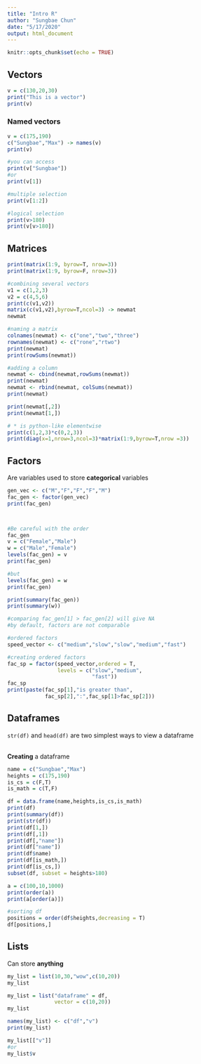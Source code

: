 ```yaml
---
title: "Intro R"
author: "Sungbae Chun"
date: "5/17/2020"
output: html_document
---
```


```r
knitr::opts_chunk$set(echo = TRUE)
```

## Vectors

```r
v = c(130,20,30)
print("This is a vector")
print(v)
```

### Named vectors

```r
v = c(175,190)
c("Sungbae","Max") -> names(v)
print(v)

#you can access
print(v["Sungbae"])
#or
print(v[1])

#multiple selection
print(v[1:2])

#logical selection
print(v>180)
print(v[v>180])
```

## Matrices

```r
print(matrix(1:9, byrow=T, nrow=3))
print(matrix(1:9, byrow=F, nrow=3))

#combining several vectors
v1 = c(1,2,3)
v2 = c(4,5,6)
print(c(v1,v2))
matrix(c(v1,v2),byrow=T,ncol=3) -> newmat
newmat

#naming a matrix
colnames(newmat) <- c("one","two","three")
rownames(newmat) <- c("rone","rtwo")
print(newmat)
print(rowSums(newmat))

#adding a column
newmat <- cbind(newmat,rowSums(newmat))
print(newmat)
newmat <- rbind(newmat, colSums(newmat))
print(newmat)

print(newmat[,2])
print(newmat[1,])

# * is python-like elementwise
print(c(1,2,3)*c(0,2,3))
print(diag(x=1,nrow=3,ncol=3)*matrix(1:9,byrow=T,nrow =3))
```


## Factors

Are variables used to store **categorical** variables

```r
gen_vec <- c("M","F","F","F","M")
fac_gen <- factor(gen_vec)
print(fac_gen)



#Be careful with the order
fac_gen
v = c("Female","Male")
w = c("Male","Female")
levels(fac_gen) = v
print(fac_gen)

#but
levels(fac_gen) = w
print(fac_gen)

print(summary(fac_gen))
print(summary(w))

#comparing fac_gen[1] > fac_gen[2] will give NA
#by default, factors are not comparable

#ordered factors
speed_vector <- c("medium","slow","slow","medium","fast")

#creating ordered factors
fac_sp = factor(speed_vector,ordered = T,
                levels = c("slow","medium",
                           "fast"))
fac_sp
print(paste(fac_sp[1],"is greater than",
            fac_sp[2],":",fac_sp[1]>fac_sp[2]))
```

## Dataframes


`str(df)` and `head(df)` are two simplest ways to view a dataframe<br>

<br>
**Creating** a dataframe
```r
name = c("Sungbae","Max")
heights = c(175,190)
is_cs = c(F,T)
is_math = c(T,F)

df = data.frame(name,heights,is_cs,is_math)
print(df)
print(summary(df))
print(str(df))
print(df[1,])
print(df[,1])
print(df[,"name"])
print(df["name"])
print(df$name)
print(df[is_math,])
print(df[is_cs,])
subset(df, subset = heights>180)

a = c(100,10,1000)
print(order(a))
print(a[order(a)])

#sorting df
positions = order(df$heights,decreasing = T) 
df[positions,]
```


## Lists

Can store **anything**

```r
my_list = list(10,30,"wow",c(10,20))
my_list

my_list = list("dataframe" = df,
               vector = c(10,20))
my_list

names(my_list) <- c("df","v")
print(my_list)

my_list[["v"]]
#or
my_list$v
```
